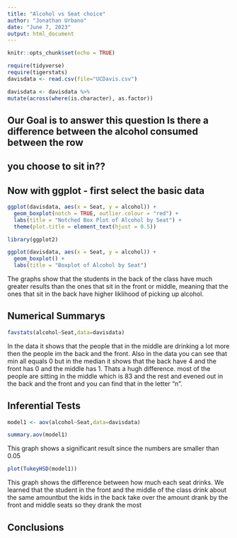 ```yaml
---
title: "Alcohol vs Seat choice"
author: "Jonathan Urbano"
date: "June 7, 2023"
output: html_document
---
```


```r
knitr::opts_chunk$set(echo = TRUE)
```

```r
require(tidyverse)
require(tigerstats)
davisdata <- read.csv(file="UCDavis.csv")
```

```r
davisdata <- davisdata %>%
mutate(across(where(is.character), as.factor))
```

## Our Goal is to answer this question Is there a difference between the alcohol consumed between the row
## you choose to sit in??

## Now with ggplot - first select the basic data
```r
ggplot(davisdata, aes(x = Seat, y = alcohol)) +
  geom_boxplot(notch = TRUE, outlier.colour = "red") +
  labs(title = "Notched Box Plot of Alcohol by Seat") +
  theme(plot.title = element_text(hjust = 0.5))
```  
  

```r
library(ggplot2)

ggplot(davisdata, aes(x = Seat, y = alcohol)) +
  geom_boxplot() +
  labs(title = "Boxplot of Alcohol by Seat")

```

The graphs show that the students in the back of the class have much greater results than the ones that sit in the front or middle, meaning that the ones that sit in the back have higher liklihood of picking up alcohol.

## Numerical Summarys 

```r
favstats(alcohol~Seat,data=davisdata)
```

In the data it shows that the people that in the middle are drinking a lot more then the people im the back and the front. Also in the data you can see that min all equals 0 but in the median it shows that the back have 4 and the front has 0 and the middle has 1. Thats a hugh difference. most of the people are sitting in the middle which is 83 and the rest and evened out in the back and the front and you can find that in the letter "n".


## Inferential Tests
```r

model1 <- aov(alcohol~Seat,data=davisdata)

summary.aov(model1)

```

This graph shows a significant result since the numbers are smaller than 0.05

```r

plot(TukeyHSD(model1))

```

This graph shows the difference between how much each seat drinks. We learned that the student in the front and the middle of the class drink about the same amountbut the kids in the back take over the amount drank by the front and middle seats so they drank the most

## Conclusions


